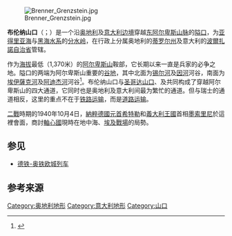 {{Infobox mountain pass
| name = 布伦纳山口
| photo = Brennerpass nordrampe.jpg
| photo_caption = 布伦纳山口一隅
| elevation = 1370米
| elevation_ref = 
| traversed = [[欧洲E45公路|欧洲E45公路]]
| map = Austria
| map_caption = 在奧地利的位置
| map_size = 
| label = 
| coordinates = {{coord|47|0|12|N|11|30|27|E|display=inline,title}}
| location = {{AUT}} / {{ITA}}
| range = [[阿尔卑斯山脉|阿尔卑斯山脉]]
| topo = 
}}

[[File:Brenner_Grenzstein.jpg|thumb]]

'''布伦纳山口'''（{{lang-de|Brennerpass}}；{{lang-it|Passo del Brennero}}）是一个沿[[奥地利|奥地利]]及[[意大利|意大利]][[边境|边境]]穿越[[东阿尔卑斯山脉|东阿尔卑斯山脉]]的[[隘口|隘口]]，为[[亚得里亚海|亚得里亚海]]与[[黑海|黑海]][[水系|水系]]的[[分水岭|分水岭]]，在行政上分属奥地利的[[蒂罗尔州|蒂罗尔州]]及意大利的[[波爾扎諾自治省|波爾扎諾自治省]]管辖。

作为[[海拔|海拔]]最低（1,370米）的[[阿尔卑斯山|阿尔卑斯山]]鞍部，它长期以来一直是兵家的必争之地。隘口的两端为阿尔卑斯山重要的[[谷地|谷地]]，其中北面为[[錫爾河_(奧地利)|锡尔河]]及[[因河|因河]]河谷，南面为[[埃伊薩克河|埃伊薩克河]]及[[阿迪杰河|阿迪杰河]]河谷<ref>{{de}}{{cite web | author=Hans Kramer | title=Die Siedlung Brenner seit 1918 | editor=Veröffentlichungen des Tiroler Landesmuseums Ferdinandeum | chapter=26/29 | year=1946–1949 | page=537–554 | url=http://www.landesmuseum.at/pdf_frei_remote/VeroeffFerd_026-029_0537-0554.pdf | access-date=2014-01-17 | archive-date=2014-02-02 | archive-url=https://web.archive.org/web/20140202121416/http://www.landesmuseum.at/pdf_frei_remote/VeroeffFerd_026-029_0537-0554.pdf | dead-url=no }}</ref>。布伦纳山口与[[圣哥达山口|圣哥达山口]]、{{link-de|辛普朗山口|Simplonpass}}及{{link-de|仙尼斯峰|Mont Cenis}}共同构成了穿越阿尔卑斯山的四大通道，它同时也是奥地利及意大利间最为繁忙的通道。但与瑞士的通道相反，这里的重点不在于[[铁路运输|铁路运输]]，而是[[道路运输|道路运输]]。

[[二戰|二戰]]時期的1940年10月4日，[[納粹德國|納粹德國]][[元首_(納粹德國)|元首]][[希特勒|希特勒]]和[[義大利王國_(1861年-1946年)|義大利王國]]首相[[墨索里尼|墨索里尼]]於這裡會面，商討[[軸心國|軸心國]]現時在地中海、[[義大利入侵埃及|埃及戰場]]的局勢。

== 参见 ==
* [[德铁-奥铁欧城列车|德铁-奥铁欧城列车]]

== 参考来源 ==
{{reflist}}

{{Authority control}}
[[Category:奥地利地形|Category:奥地利地形]]
[[Category:意大利地形|Category:意大利地形]]
[[Category:山口|Category:山口]]
